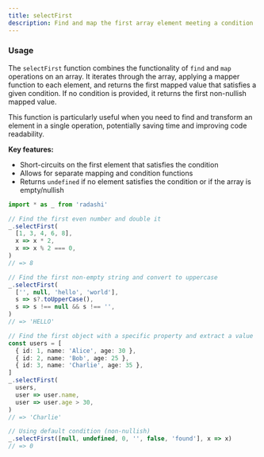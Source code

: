 ```yaml
---
title: selectFirst
description: Find and map the first array element meeting a condition
---
```


### Usage

The `selectFirst` function combines the functionality of `find` and `map` operations on an array. It iterates through the array, applying a mapper function to each element, and returns the first mapped value that satisfies a given condition. If no condition is provided, it returns the first non-nullish mapped value.

This function is particularly useful when you need to find and transform an element in a single operation, potentially saving time and improving code readability.

**Key features:**

- Short-circuits on the first element that satisfies the condition
- Allows for separate mapping and condition functions
- Returns `undefined` if no element satisfies the condition or if the array is empty/nullish

```typescript
import * as _ from 'radashi'

// Find the first even number and double it
_.selectFirst(
  [1, 3, 4, 6, 8],
  x => x * 2,
  x => x % 2 === 0,
)
// => 8

// Find the first non-empty string and convert to uppercase
_.selectFirst(
  ['', null, 'hello', 'world'],
  s => s?.toUpperCase(),
  s => s !== null && s !== '',
)
// => 'HELLO'

// Find the first object with a specific property and extract a value
const users = [
  { id: 1, name: 'Alice', age: 30 },
  { id: 2, name: 'Bob', age: 25 },
  { id: 3, name: 'Charlie', age: 35 },
]
_.selectFirst(
  users,
  user => user.name,
  user => user.age > 30,
)
// => 'Charlie'

// Using default condition (non-nullish)
_.selectFirst([null, undefined, 0, '', false, 'found'], x => x)
// => 0
```
